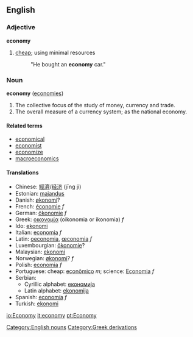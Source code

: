 {{wikipedia}}
==English==

===Adjective===
'''economy'''
#[[cheap]]; using minimal resources
#:"He bought an '''economy''' car."

===Noun===
'''economy'''  ([[economies]])
#The collective focus of the study of money, currency and trade.
#The overall measure of a currency system; as the national economy.

====Related terms====
*[[economical]]
*[[economist]]
*[[economize]]
*[[macroeconomics]]

====Translations====
*Chinese: [[經濟]]/[[经济]] (jīng jì)
*Estonian: [[majandus]]
*Danish: [[økonomi]]?
*French: [[économie]] ''f''
*German: [[ökonomie]] ''f''
*Greek: [[οικονομία]] (oikonomia or ikonomia) ''f''
*Ido: [[ekonomi]]
*Italian: [[economia]] ''f''
*Latin: [[oeconomia]], [[œconomia]] ''f''
*Luxembourgian: [[ökonomie]]?
*Malaysian: [[ekonomi]]
*Norwegian: [[økonomi]]? ''f''
*Polish: [[economia]] ''f''
*Portuguese: cheap: [[econômico]] ''m''; science: [[Economia]] ''f''
*Serbian:
**Cyrillic alphabet: [[економија]]
**Latin alphabet: [[ekonomija]]
*Spanish: [[economía]] ''f''<!--*Swedish: [[ökonomi]]-->
*Turkish: [[ekonomi]]

[[Category:English nouns]][[Category:Greek derivations]]

[[io:Economy]]
[[it:economy]]
[[pt:Economy]]